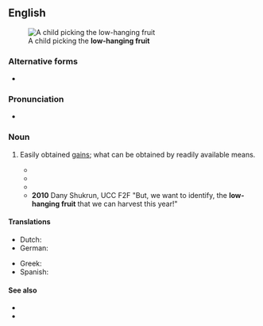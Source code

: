 {{also|low hanging fruit}}
==English==
[[Image:Gerard van Honthorst 008.jpg|thumb|A child picking the '''low-hanging fruit''']]

===Alternative forms===
* {{alter|en|low hanging fruit}}

===Pronunciation===
* {{audio|en|En-au-low-hanging fruit.ogg|Audio (AU)}}

===Noun===
{{en-noun|head=[[low]]-[[hanging]] [[fruit]]}}

# {{lb|en|idiomatic}} Easily obtained [[gain]]s; what can be obtained by readily available means.
#* {{quote-book|en|year=2004|title=The Natural Step for Communities: How Cities and Towns Can Change to|page=201|author=Sarah James|oauthors=Torbjörn Lahti|passage='''Low-hanging fruits''' are those actions that garner early agreement and that are obtainable in the short run.}}
#* {{quote-book|en|year=2007|title=Environmental Policy and Corporate Behaviour|page=97|author=Nick Johnstone|passage=the '''low-hanging fruit''' are picked first}}
#* {{quote-book|en|year=2008|title=Whistling Past Dixie: How Democrats Can Win Without the South|page=166|author=Thomas F. Schaller|passage=But, Florida aside, the '''low-hanging fruit''' is not in Dixie.}}
#* '''2010''' Dany Shukrun, UCC F2F "But, we want to identify, the '''low-hanging fruit''' that we can harvest this year!"

====Translations====
{{trans-top}}
* Dutch: {{t|nl|laaghangend fruit}}
* German: {{t|de|leichte Beute|f}}
{{trans-mid}}
* Greek: {{t|el|[[ώριμο φρούτο]]}}
* Spanish: {{t|es|un mango bajito|m}} {{qualifier|Venezuela}}
{{trans-bottom}}

====See also====
* {{l|en|easy pickings}}
* {{l|en|like a ripe plum}}